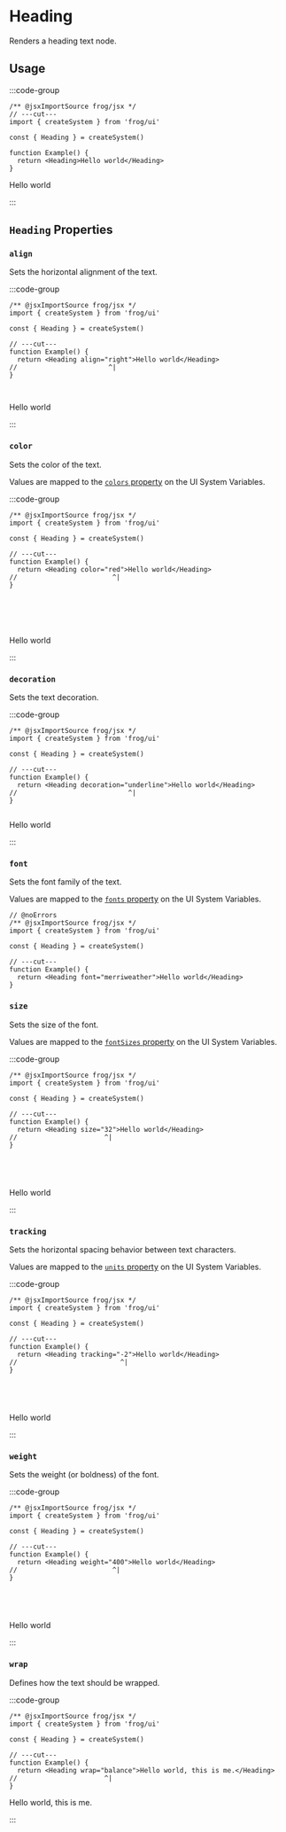 
# Heading

Renders a heading text node.

## Usage

:::code-group

```tsx twoslash [Code]
/** @jsxImportSource frog/jsx */
// ---cut---
import { createSystem } from 'frog/ui'

const { Heading } = createSystem()

function Example() {
  return <Heading>Hello world</Heading>
}
```

<div data-title="Preview">
  <div style={{ fontWeight: '600', fontSize: 32 }}>Hello world</div>
</div>

:::

## `Heading` Properties

### `align`

Sets the horizontal alignment of the text.

:::code-group

```tsx twoslash [Code]
/** @jsxImportSource frog/jsx */
import { createSystem } from 'frog/ui'

const { Heading } = createSystem()

// ---cut---
function Example() {
  return <Heading align="right">Hello world</Heading>
//                       ^|
}



```

<div data-title="Preview">
  <div style={{ fontWeight: '600', fontSize: 32, textAlign: 'right' }}>Hello world</div>
</div>

:::

### `color`

Sets the color of the text.

Values are mapped to the [`colors` property](/ui/ui-system#colors) on the UI System Variables.

:::code-group

```tsx twoslash [Code]
/** @jsxImportSource frog/jsx */
import { createSystem } from 'frog/ui'

const { Heading } = createSystem()

// ---cut---
function Example() {
  return <Heading color="red">Hello world</Heading>
//                        ^|
}






```

<div data-title="Preview">
  <div style={{ color: 'red', fontWeight: '600', fontSize: 32 }}>Hello world</div>
</div>

:::

### `decoration`

Sets the text decoration.

:::code-group

```tsx twoslash [Code]
/** @jsxImportSource frog/jsx */
import { createSystem } from 'frog/ui'

const { Heading } = createSystem()

// ---cut---
function Example() {
  return <Heading decoration="underline">Hello world</Heading>
//                            ^|
}


```

<div data-title="Preview">
  <div style={{ fontWeight: '600', fontSize: 32, textDecoration: 'underline' }}>Hello world</div>
</div>

:::

### `font`

Sets the font family of the text.

Values are mapped to the [`fonts` property](/ui/ui-system#fonts) on the UI System Variables.

```tsx twoslash [Code]
// @noErrors
/** @jsxImportSource frog/jsx */
import { createSystem } from 'frog/ui'

const { Heading } = createSystem()

// ---cut---
function Example() {
  return <Heading font="merriweather">Hello world</Heading>
}
```

### `size`

Sets the size of the font.

Values are mapped to the [`fontSizes` property](/ui/ui-system#font-sizes) on the UI System Variables.

:::code-group

```tsx twoslash [Code]
/** @jsxImportSource frog/jsx */
import { createSystem } from 'frog/ui'

const { Heading } = createSystem()

// ---cut---
function Example() {
  return <Heading size="32">Hello world</Heading>
//                      ^|
}





```

<div data-title="Preview">
  <div style={{ fontWeight: '600', fontSize: 32 }}>Hello world</div>
</div>

:::

### `tracking`

Sets the horizontal spacing behavior between text characters.

Values are mapped to the [`units` property](/ui/ui-system#units) on the UI System Variables.

:::code-group

```tsx twoslash [Code]
/** @jsxImportSource frog/jsx */
import { createSystem } from 'frog/ui'

const { Heading } = createSystem()

// ---cut---
function Example() {
  return <Heading tracking="-2">Hello world</Heading>
//                          ^|
}





```

<div data-title="Preview">
  <div style={{ fontWeight: '600', fontSize: 32, letterSpacing: '-2px' }}>Hello world</div>
</div>

:::

### `weight`

Sets the weight (or boldness) of the font.

:::code-group

```tsx twoslash [Code]
/** @jsxImportSource frog/jsx */
import { createSystem } from 'frog/ui'

const { Heading } = createSystem()

// ---cut---
function Example() {
  return <Heading weight="400">Hello world</Heading>
//                        ^|
}





```

<div data-title="Preview">
  <div style={{ fontWeight: '400', fontSize: 32, letterSpacing: '-2px' }}>Hello world</div>
</div>

:::

### `wrap`

Defines how the text should be wrapped.

:::code-group

```tsx twoslash [Code]
/** @jsxImportSource frog/jsx */
import { createSystem } from 'frog/ui'

const { Heading } = createSystem()

// ---cut---
function Example() {
  return <Heading wrap="balance">Hello world, this is me.</Heading>
//                      ^|
}
```

<div data-title="Preview">
  <div style={{ width: '200px' }}>
    <div style={{ fontWeight: '400', fontSize: 32, textWrap: 'balance' }}>Hello world, this is me.</div>
  </div>
</div>

:::
